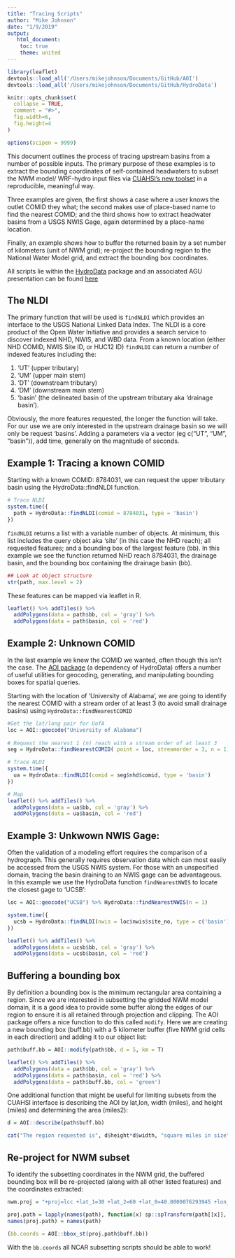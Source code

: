 ```yaml
---
title: "Tracing Scripts"
author: "Mike Johnson"
date: "1/9/2019"
output:
   html_document:
    toc: true
    theme: united
---
```


```r
library(leaflet)
devtools::load_all('/Users/mikejohnson/Documents/GitHub/AOI')
devtools::load_all('/Users/mikejohnson/Documents/GitHub/HydroData')

knitr::opts_chunk$set(
  collapse = TRUE,
  comment = "#>",
  fig.width=6, 
  fig.height=4
)

options(scipen = 9999)
```

This document outlines the process of tracing upstream basins from a number of possible inputs. The primary purpose of these examples is to extract the bounding coordinates of self-contained headwaters to subset the NWM model/ WRF-hydro input files via [CUAHSI's new toolset](http://subset.cuahsi.org:8080) in a reproducible, meaningful way.

Three examples are given, the first shows a case where a user knows the outlet COMID they what; the second makes use of place-based name to find the nearest COMID; and the third shows how to extract headwater basins from a USGS NWIS Gage, again determined by a place-name location.

Finally, an example shows how to buffer the returned basin by a set number of kilometers (unit of NWM grid); re-project the bounding region to the National Water Model grid, and extract the bounding box coordinates. 

All scripts lie within the [HydroData](https://github.com/mikejohnson51/HydroData) package and an associated AGU presentation can be found [here](https://drive.google.com/open?id=14rwW-uWLirksT_qF7Pvuke29Xrw3cR_N)

## The NLDI

The primary function that will be used is `findNLDI` which provides an interface to the USGS National Linked Data Index. The NLDI is a core product of the Open Water Initiative and provides a search service to discover indexed NHD, NWIS, and WBD data. From a known location (either NHD COMID, NWIS Site ID, or HUC12 ID) `findNLDI`  can return a number of indexed features including the:

1. 'UT' (upper tributary)
2. 'UM' (upper main stem)
3. 'DT' (downstream tributary)
4. 'DM' (downstream main stem)
5. 'basin' (the delineated basin of the upstream tributary aka 'drainage basin'). 

Obviously, the more features requested, the longer the function will take. For our use we are only interested in the upstream drainage basin so we will only be request  'basins'. Adding a parameters via a vector (eg c("UT", "UM", "basin")), add time, generally on the magnitude of seconds. 

## Example 1: Tracing a known COMID

Starting with a known COMID: 8784031, we can request the upper tributary basin using the HydroData::findNLDI function. 

```r
# Trace NLDI
system.time({
  path = HydroData::findNLDI(comid = 8784031, type = 'basin')
})
```

`findNLDI` returns a list with a variable number of objects. At minimum, this list includes the query object aka 'site' (in this case the NHD reach); all requested features; and a bounding box of the largest feature (bb). In this example we see the function returned NHD reach 8784031, the drainage basin, and the bounding box containing the drainage basin (bb).


```r
## Look at object structure
str(path, max.level = 2)
```
These features can be mapped via leaflet in R. 

```r
leaflet() %>% addTiles() %>% 
  addPolygons(data = path$bb, col = 'gray') %>% 
  addPolygons(data = path$basin, col = 'red') 
```

## Example 2: Unknown COMID

In the last example we knew the COMID we wanted, often though this isn't the case. The [AOI package](https://github.com/mikejohnson51/AOI) (a dependency of HydroData) offers a number of useful utilities for geocoding, generating, and manipulating bounding boxes for spatial queries.

Starting with the location of 'University of Alabama', we are going to identify the nearest COMID with a stream order of at least 3 (to avoid small drainage basins) using `HydroData::findNearestCOMID`

```r
#Get the lat/long pair for UofA
loc = AOI::geocode("University of Alabama")
  
# Request the nearest 1 (n) reach with a stream order of at least 3
seg = HydroData::findNearestCOMID( point = loc, streamorder = 3, n = 1)

# Trace NLDI
system.time({
  ua = HydroData::findNLDI(comid = seg$nhd$comid, type = 'basin')
})
```

```r
# Map
leaflet() %>% addTiles() %>% 
  addPolygons(data = ua$bb, col = 'gray') %>% 
  addPolygons(data = ua$basin, col = 'red') 
```

## Example 3: Unkwown NWIS Gage:

Often the validation of a modeling effort requires the comparison of a hydrograph. This generally requires observation data which can most easily be accessed from the USGS NWIS system. For those with an unspecified domain, tracing the basin draining to an NWIS gage can be advantageous. In this example we use the HydroData function `findNearestNWIS` to locate the closest gage to 'UCSB':

```r

loc = AOI::geocode("UCSB") %>% HydroData::findNearestNWIS(n = 1)

system.time({
  ucsb = HydroData::findNLDI(nwis = loc$nwis$site_no, type = c('basin'))
})

```
```r

leaflet() %>% addTiles() %>% 
  addPolygons(data = ucsb$bb, col = 'gray') %>% 
  addPolygons(data = ucsb$basin, col = 'red') 

```


## Buffering a bounding box

By definition a bounding box is the minimum rectangular area containing a region. Since we are interested in subsetting the gridded NWM model domain, it is a good idea to provide some buffer along the edges of our region to ensure it is all retained through projection and clipping. The AOI package offers a nice function to do this called `modify`. Here we are creating a new bounding box (buff.bb) with a 5 kilometer buffer (five NWM grid cells in each direction) and adding it to our object list:

```r
path$buff.bb = AOI::modify(path$bb, d = 5, km = T)
```

```r
leaflet() %>% addTiles() %>% 
  addPolygons(data = path$bb, col = 'gray') %>% 
  addPolygons(data = path$basin, col = 'red') %>% 
  addPolygons(data = path$buff.bb, col = 'green') 
```

One additional function that might be useful for limiting subsets from the CUAHSI interface is describing the AOI by lat,lon, width (miles), and height (miles) and determining the area (miles2):

```r

d = AOI::describe(path$buff.bb)

cat("The region requested is", d$height*d$width, "square miles in size")
```

## Re-project for NWM subset

To identify the subsetting coordinates in the NWM grid, the buffered bounding box will be re-projected (along with all other listed features) and the coordinates extracted: 

```r
nwm.proj = "+proj=lcc +lat_1=30 +lat_2=60 +lat_0=40.0000076293945 +lon_0=-97 +x_0=0 +y_0=0 +a=6370000 +b=6370000 +units=m +no_defs"

proj.path = lapply(names(path), function(x) sp::spTransform(path[[x]], CRSobj = nwm.proj))
names(proj.path) = names(path)

(bb.coords = AOI::bbox_st(proj.path$buff.bb))

```

With the `bb.coords` all NCAR subsetting scripts should be able to work!


